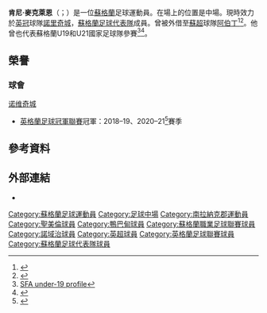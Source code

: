 {{noteTA
|G1=Football
|G2=SPL
|G3=EPL
|1=zh-hk:麥利安;zh-tw:麥克萊恩;
}}

{{Infobox football biography
|name           = 肯尼·麥克萊恩<br>Kenny McLean
|image          = KennyMcLean.jpg
|image_size     = 
|caption        = 
|fullname       = Kenneth McLean
|birth_date     = {{birth date and age|1992|1|8|df=y}}
|birth_place    = {{flagicon|SCO}} [[蘇格蘭|蘇格蘭]]{{le|拉瑟格倫|Rutherglen}}
|height         = {{height|m=1.83}}
|position       = [[中場|中場]]
|currentclub    = [[諾里奇城足球俱樂部|諾里奇城]]
|clubnumber     = 23
|youthyears1    =
|youthclubs1    = Aberdeen
|youthyears2    = 2006–2008
|youthclubs2    = Rangers
|youthyears3    = 2008–2009
|youthclubs3    = [[圣米伦足球俱乐部|圣米伦]]
|years1         = 2009–2015
|clubs1         = [[圣米伦足球俱乐部|圣米伦]]
|caps1          = 131
|goals1         = 20
|years2         = 2009–2010
|clubs2         = → [[阿布羅斯足球俱樂部|艾布亞夫]] (loan)
|caps2          = 20
|goals2         = 1
|years3         = 2015–2018
|clubs3         = [[阿伯丁足球俱樂部|阿伯丁]]
|caps3          = 111
|goals3         = 13
|years4         = 2018–
|clubs4         = [[諾里奇城足球俱樂部|諾里奇城]]
|caps4          = 94
|goals4         = 6
|years5         = 2018
|clubs5         = → [[阿伯丁足球俱樂部|阿伯丁]] (loan)
|caps5          = 15
|goals5         = 5
|nationalyears1 = 2010
|nationalteam1  = 蘇格蘭U19
|nationalcaps1  = 1
|nationalgoals1 = 0
|nationalyears2 = 2011–2014
|nationalteam2  = [[蘇格蘭21歲以下足球代表隊|蘇格蘭U21]]
|nationalcaps2  = 11
|nationalgoals2 = 0
|nationalyears3 = 2016–
|nationalteam3  = [[蘇格蘭足球代表隊|蘇格蘭]]
|nationalcaps3  = 20
|nationalgoals3 = 1
|club-update    = 2021年5月1日
|ntupdate       = 2021年3月31日
}}

'''肯尼·麥克萊恩'''（{{lang-en|Kenny McLean}}；{{bd|1992年|1月8日}}）是一位[[蘇格蘭|蘇格蘭]]足球運動員。在場上的位置是中場。現時效力於[[英冠|英冠]]球隊[[諾里奇城足球俱樂部|諾里奇城]]，[[蘇格蘭足球代表隊|蘇格蘭足球代表隊]]成員。曾被外借至[[蘇格蘭足球冠軍聯賽|蘇超]]球隊[[阿伯丁足球俱樂部|阿伯丁]]<ref>{{cite web | url=http://www.eveningexpress.co.uk/sport/football/the-dons/dons-sign-kenny-mclean-for-275-000-1.821502 | title=Dons sign Kenny McLean for £275,000 | publisher=evening express | work=evening express | date=2 February 2015 | accessdate=2 February 2015 | deadurl=yes | archiveurl=https://web.archive.org/web/20150202191442/http://www.eveningexpress.co.uk/sport/football/the-dons/dons-sign-kenny-mclean-for-275-000-1.821502 | archivedate=2015年2月2日 }}</ref><ref>{{cite web|url=http://www.bbc.co.uk/sport/0/football/31094119|title=Kenny McLean completes move from St Mirren to Aberdeen|date=2 February 2015|accessdate=2 February 2015|publisher=BBC Sport|archive-date=2015-10-02|archive-url=https://web.archive.org/web/20151002084836/http://www.bbc.co.uk/sport/0/football/31094119|dead-url=no}}</ref>。他曾也代表蘇格蘭U19和U21國家足球隊參賽<ref>[http://www.scottishfa.co.uk/football_player_profile.cfm?page=823&playerID=42197&squadID=9 SFA under-19 profile]</ref><ref>{{cite web|url=http://news.bbc.co.uk/sport1/hi/scotland/9432663.stm|title=Darren Cole and Kenny McLean given Scots Under-21 call|accessdate=25 March 2011|date=22 March 2011|publisher=BBC Sport}}</ref>。

== 榮譽 ==
=== 球會 ===
;{{flagicon|ENG}} [[诺维奇城足球俱乐部|诺维奇城]]
* [[英格蘭足球冠軍聯賽|英格蘭足球冠軍聯賽]]冠軍：2018–19、2020–21<ref>{{cite web|url=https://theathletic.com/news/norwich-championship-premier-league-promotion/SX8hzKBbud4O|title=Norwich win Championship title after securing Premier League promotion|website=The Athletic|date=2021-05-01|accessdate=2021-05-02|archive-date=2021-05-01|archive-url=https://web.archive.org/web/20210501170240/https://theathletic.com/news/norwich-championship-premier-league-promotion/SX8hzKBbud4O|dead-url=no}}</ref>賽季

==參考資料==
{{Reflist}}

== 外部連結 ==
*{{Soccerway}}

{{諾域治球員名單}}
{{DEFAULTSORT:McLean, Kenny}}
[[Category:蘇格蘭足球運動員|Category:蘇格蘭足球運動員]]
[[Category:足球中場|Category:足球中場]]
[[Category:南拉納克郡運動員|Category:南拉納克郡運動員]]
[[Category:聖美倫球員|Category:聖美倫球員]]
[[Category:鴨巴甸球員|Category:鴨巴甸球員]]
[[Category:蘇格蘭職業足球聯賽球員|Category:蘇格蘭職業足球聯賽球員]]
[[Category:諾域治球員|Category:諾域治球員]]
[[Category:英超球員|Category:英超球員]]
[[Category:英格蘭足球聯賽球員|Category:英格蘭足球聯賽球員]]
[[Category:蘇格蘭足球代表隊球員|Category:蘇格蘭足球代表隊球員]]